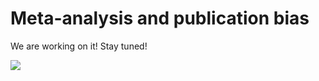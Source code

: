 # Meta-analysis and publication bias {#sec-metabiaspub}

We are working on it! Stay tuned!

![](../img/wip.png)